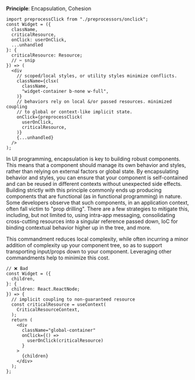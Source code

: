 **Principle**: Encapsulation, Cohesion

```tsx
import preprocessClick from "./preprocessors/onclick";
const Widget = ({
  className,
  criticalResource,
  onClick: userOnClick,
  ...unhandled
}: {
  criticalResource: Resource;
  // ✂️ snip
}) => (
  <div
    // scoped/local styles, or utility styles minimize conflicts.
    className={clsx(
      className,
      "widget-container b-none w-full",
    )}
    // behaviors rely on local &/or passed resources. minimized coupling
    // to global or context-like implicit state.
    onClick={preprocessClick(
      userOnClick,
      criticalResource,
    )}
    {...unhandled}
  />
);
```

<Wisdom>
In UI programming, encapsulation is key to building robust components. This
means that a component should manage its own behavior and styles, rather than relying on external factors or global state. By encapsulating behavior and styles, you can ensure that your component is self-contained and can be reused in different contexts without unexpected side effects.
Building strictly with this principle commonly ends up producing components
that are functional (as in functional programming) in nature. Some developers
observe that such components, in an application context, often fall victim
to "prop drilling". There are a few strategies to mitigate this, including,
but not limited to, using intra-app messaging, consolidating cross-cutting resources
into a singular reference passed down, IoC for binding contextual behavior higher
up in the tree, and more.

This commandment reduces local complexity, while often incurring a minor addition
of complexity up your component tree, so as to support transporting input/props
down to your component. Leveraging other commandments help to minimize this
cost.

```tsx
// ❌ Bad
const Widget = ({
  children,
}: {
  children: React.ReactNode;
}) => {
  // implicit coupling to non-guaranteed resource
  const criticalResource = useContext(
    CriticalResourceContext,
  );
  return (
    <div
      className="global-container"
      onClick={() =>
        userOnClick(criticalResource)
      }
    >
      {children}
    </div>
  );
};
```

</Wisdom>
